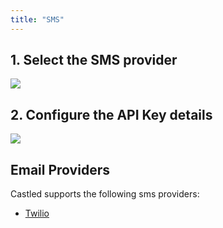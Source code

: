 ```yaml
---
title: "SMS"
---
```


## 1. Select the SMS provider

![](/images/sms-1.png)

## 2. Configure the API Key details

![](/images/sms-2.png)

## Email Providers

Castled supports the following sms providers:

- [Twilio](/getting-started/channel-setup/twilio)
